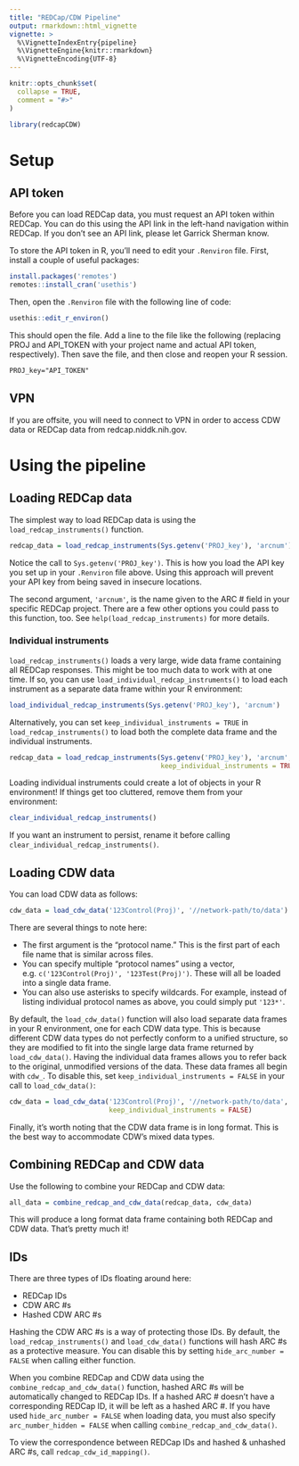 ```yaml
---
title: "REDCap/CDW Pipeline"
output: rmarkdown::html_vignette
vignette: >
  %\VignetteIndexEntry{pipeline}
  %\VignetteEngine{knitr::rmarkdown}
  %\VignetteEncoding{UTF-8}
---
```


```r
knitr::opts_chunk$set(
  collapse = TRUE,
  comment = "#>"
)
```

```r
library(redcapCDW)
```

# Setup

## API token

Before you can load REDCap data, you must request an API token within REDCap. You can do this using the API link in the left-hand navigation within REDCap. If you don't see an API link, please let Garrick Sherman know.

To store the API token in R, you'll need to edit your `.Renviron` file. First, install a couple of useful packages:

```r
install.packages('remotes')
remotes::install_cran('usethis')
```

Then, open the `.Renviron` file with the following line of code:

```r
usethis::edit_r_environ()
```

This should open the file. Add a line to the file like the following (replacing PROJ and API_TOKEN with your project name and actual API token, respectively). Then save the file, and then close and reopen your R session.

```txt
PROJ_key="API_TOKEN"
```

## VPN

If you are offsite, you will need to connect to VPN in order to access CDW data or REDCap data from redcap.niddk.nih.gov.


# Using the pipeline

## Loading REDCap data

The simplest way to load REDCap data is using the `load_redcap_instruments()` function.

```r
redcap_data = load_redcap_instruments(Sys.getenv('PROJ_key'), 'arcnum')
```

Notice the call to `Sys.getenv('PROJ_key')`. This is how you load the API key you set up in your `.Renviron` file above. Using this approach will prevent your API key from being saved in insecure locations.

The second argument, `'arcnum'`, is the name given to the ARC # field in your specific REDCap project. There are a few other options you could pass to this function, too. See `help(load_redcap_instruments)` for more details.

### Individual instruments

`load_redcap_instruments()` loads a very large, wide data frame containing all REDCap responses. This might be too much data to work with at one time. If so, you can use `load_individual_redcap_instruments()` to load each instrument as a separate data frame within your R environment:

```r
load_individual_redcap_instruments(Sys.getenv('PROJ_key'), 'arcnum')
```

Alternatively, you can set `keep_individual_instruments = TRUE` in `load_redcap_instruments()` to load both the complete data frame and the individual instruments.

```r
redcap_data = load_redcap_instruments(Sys.getenv('PROJ_key'), 'arcnum',
                                      keep_individual_instruments = TRUE)
```

Loading individual instruments could create a lot of objects in your R environment! If things get too cluttered, remove them from your environment:

```r
clear_individual_redcap_instruments()
```

If you want an instrument to persist, rename it before calling `clear_individual_redcap_instruments()`.

## Loading CDW data

You can load CDW data as follows:

```r
cdw_data = load_cdw_data('123Control(Proj)', '//network-path/to/data')
```

There are several things to note here:

* The first argument is the "protocol name." This is the first part of each file name that is similar across files.
* You can specify multiple "protocol names" using a vector, e.g. `c('123Control(Proj)', '123Test(Proj)')`. These will all be loaded into a single data frame.
* You can also use asterisks to specify wildcards. For example, instead of listing individual protocol names as above, you could simply put `'123*'`.

By default, the `load_cdw_data()` function will also load separate data frames in your R environment, one for each CDW data type. This is because different CDW data types do not perfectly conform to a unified structure, so they are modified to fit into the single large data frame returned by `load_cdw_data()`. Having the individual data frames allows you to refer back to the original, unmodified versions of the data. These data frames all begin with `cdw_`. To disable this, set `keep_individual_instruments = FALSE` in your call to `load_cdw_data()`:

```r
cdw_data = load_cdw_data('123Control(Proj)', '//network-path/to/data',
                         keep_individual_instruments = FALSE)
```

Finally, it's worth noting that the CDW data frame is in long format. This is the best way to accommodate CDW's mixed data types.

## Combining REDCap and CDW data

Use the following to combine your REDCap and CDW data:

```r
all_data = combine_redcap_and_cdw_data(redcap_data, cdw_data)
```

This will produce a long format data frame containing both REDCap and CDW data. That's pretty much it!

## IDs

There are three types of IDs floating around here:

  * REDCap IDs
  * CDW ARC #s
  * Hashed CDW ARC #s

Hashing the CDW ARC #s is a way of protecting those IDs. By default, the `load_redcap_instruments()` and `load_cdw_data()` functions will hash ARC #s as a protective measure. You can disable this by setting `hide_arc_number = FALSE` when calling either function.

When you combine REDCap and CDW data using the `combine_redcap_and_cdw_data()` function, hashed ARC #s will be automatically changed to REDCap IDs. If a hashed ARC # doesn't have a corresponding REDCap ID, it will be left as a hashed ARC #. If you have used `hide_arc_number = FALSE` when loading data, you must also specify `arc_number_hidden = FALSE` when calling `combine_redcap_and_cdw_data()`.

To view the correspondence between REDCap IDs and hashed & unhashed ARC #s, call `redcap_cdw_id_mapping()`.
